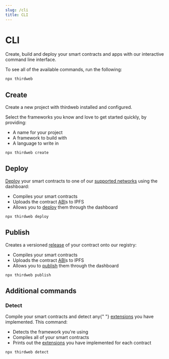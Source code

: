 ```yaml
---
slug: /cli
title: CLI
---
```



# CLI

Create, build and deploy your smart contracts and apps with our interactive command line interface.

To see all of the available commands, run the following:

```bash
npx thirdweb
```

## Create

<div className="heroGrid">

  <div>
Create a new project with thirdweb installed and configured.

Select the frameworks you know and love to get started quickly, by providing:

- A name for your project
- A framework to build with
- A language to write in

</div>

<div className="heroGridImageContainer">
  <ThemedImage
    sources={{
      light: "/assets/create.png",
      dark: "/assets/create.png",
    }}
    className="heroGridImage"
    alt="thirdweb dashboard"
  />
</div>

</div>

```bash
npx thirdweb create
```

## Deploy

<div className="heroGrid">

  <div>

[Deploy](/deploy) your smart contracts to one of our [supported networks](https://blog.thirdweb.com/guides/which-network-should-you-use/) using the dashboard:

- Compiles your smart contracts
- Uploads the contract [ABI](https://docs.soliditylang.org/en/v0.8.17/abi-spec.html)s to IPFS
- Allows you to [deploy](/deploy) them through the dashboard

</div>

<div className="heroGridImageContainer">
  <ThemedImage
    sources={{
      light: "/assets/deploy.png",
      dark: "/assets/deploy.png",
    }}
    className="heroGridImage"
    alt="thirdweb dashboard"
  />
</div>

</div>

```bash
npx thirdweb deploy
```

## Publish

<div className="heroGrid">

  <div>

Creates a versioned [release](/publish) of your contract onto our registry:

- Compiles your smart contracts
- Uploads the contract [ABI](https://docs.soliditylang.org/en/v0.8.17/abi-spec.html)s to IPFS
- Allows you to [publish](/publish) them through the dashboard

</div>

<div className="heroGridImageContainer">
  <ThemedImage
    sources={{
      light: "/assets/publish.png",
      dark: "/assets/publish.png",
    }}
    className="heroGridImage"
    alt="thirdweb dashboard"
  />
</div>

</div>

```bash
npx thirdweb publish
```

## Additional commands

### Detect

<div className="heroGrid">

  <div>

<p>
  Compile your smart contracts and detect any{" "}
  <a href="/contractkit/extensions">extensions</a> you have implemented. This
  command:
</p>

- Detects the framework you're using
- Compiles all of your smart contracts
- Prints out the [extensions](/contractkit/extensions) you have implemented for each contract

</div>

<div className="heroGridImageContainer">
  <ThemedImage
    sources={{
      light: "/assets/detect.png",
      dark: "/assets/detect.png",
    }}
    className="heroGridImage"
    alt="thirdweb dashboard"
  />
</div>

</div>

```bash
npx thirdweb detect
```

<!-- ### Install CI -->
